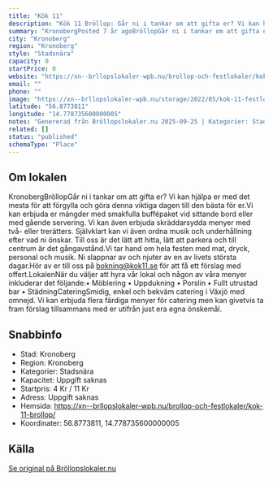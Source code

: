 ```yaml
---
title: "Kök 11"
description: "Kök 11 Bröllop: Går ni i tankar om att gifta er? Vi kan hjälpa er med det mesta för att förgylla och göra denna viktiga dagen till den bästa för er."
summary: "KronobergPosted 7 år agoBröllopGår ni i tankar om att gifta er? Vi kan hjälpa er med det mesta för att förgylla och göra denna viktiga dagen till den bästa för er.Vi kan erbjuda er mängder med…"
city: "Kronoberg"
region: "Kronoberg"
style: "Stadsnära"
capacity: 0
startPrice: 0
website: "https://xn--brllopslokaler-wpb.nu/brollop-och-festlokaler/kok-11-brollop/"
email: ""
phone: ""
image: "https://xn--brllopslokaler-wpb.nu/storage/2022/05/kok-11-festlokal-festvaning.webp"
latitude: "56.8773811"
longitude: "14.778735600000005"
notes: "Genererad från Bröllopslokaler.nu 2025-09-25 | Kategorier: Stadsnära"
related: []
status: "published"
schemaType: "Place"
---
```


## Om lokalen

KronobergBröllopGår ni i tankar om att gifta er? Vi kan hjälpa er med det mesta för att förgylla och göra denna viktiga dagen till den bästa för er.Vi kan erbjuda er mängder med smakfulla buffépaket vid sittande bord eller med gående servering. Vi kan även erbjuda skräddarsydda menyer med två- eller trerätters. Självklart kan vi även ordna musik och underhållning efter vad ni önskar. Till oss är det lätt att hitta, lätt att parkera och till centrum är det gångavstånd.Vi tar hand om hela festen med mat, dryck, personal och musik. Ni slappnar av och njuter av en av livets största dagar.Hör av er till oss på bokning@kok11.se för att få ett förslag med offert.LokalenNär du väljer att hyra vår lokal och någon av våra menyer inkluderar det följande:• Möblering • Uppdukning • Porslin • Fullt utrustad bar • StädningCateringSmidig, enkel och bekväm catering i Växjö med omnejd. Vi kan erbjuda flera färdiga menyer för catering men kan givetvis ta fram förslag tillsammans med er utifrån just era egna önskemål.

## Snabbinfo

- Stad: Kronoberg
- Region: Kronoberg
- Kategorier: Stadsnära
- Kapacitet: Uppgift saknas
- Startpris: 4 Kr / 11 Kr
- Adress: Uppgift saknas
- Hemsida: https://xn--brllopslokaler-wpb.nu/brollop-och-festlokaler/kok-11-brollop/
- Koordinater: 56.8773811, 14.778735600000005

## Källa

[Se original på Bröllopslokaler.nu](https://xn--brllopslokaler-wpb.nu/brollop-och-festlokaler/kok-11-brollop/)
